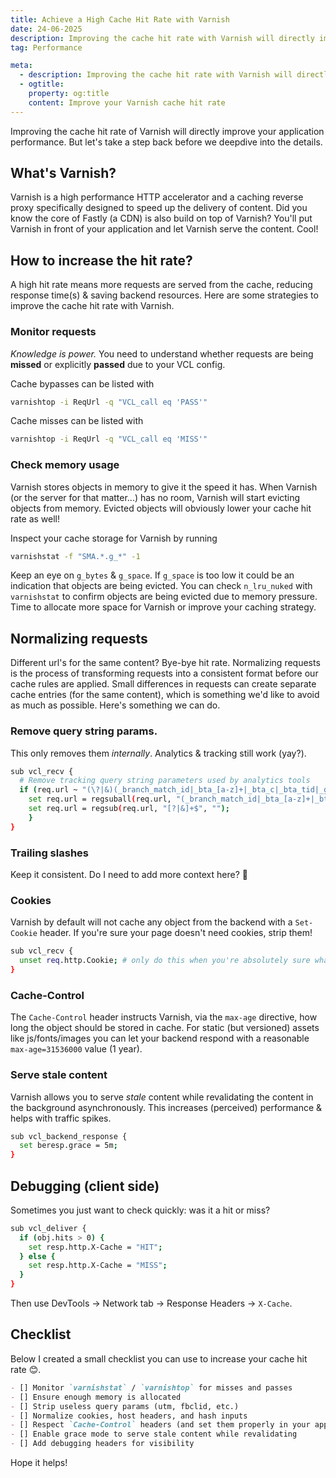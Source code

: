 ```yaml
---
title: Achieve a High Cache Hit Rate with Varnish
date: 24-06-2025
description: Improving the cache hit rate with Varnish will directly improve your web (app) performance. Here's how we can achieve that.
tag: Performance

meta:
  - description: Improving the cache hit rate with Varnish will directly improve your web (app) performance. Here's how we can achieve that.
  - ogtitle:
    property: og:title
    content: Improve your Varnish cache hit rate
---
```


Improving the cache hit rate of Varnish will directly improve your application performance. But let's take a step back before we deepdive into the details.

## What's Varnish?
Varnish is a high performance HTTP accelerator and a caching reverse proxy specifically designed to speed up the delivery of content. Did you know the core of Fastly (a CDN) is also build on top of Varnish? You'll put Varnish in front of your application and let Varnish serve the content. Cool!

## How to increase the hit rate?
A high hit rate means more requests are served from the cache, reducing response time(s) & saving backend resources. Here are some strategies to improve the cache hit rate with Varnish.

### Monitor requests
_Knowledge is power._ You need to understand whether requests are being **missed** or explicitly **passed** due to your VCL config.

Cache bypasses can be listed with 
```bash
varnishtop -i ReqUrl -q "VCL_call eq 'PASS'"
```

Cache misses can be listed with 

```bash
varnishtop -i ReqUrl -q "VCL_call eq 'MISS'"
```

### Check memory usage
Varnish stores objects in memory to give it the speed it has. When Varnish (or the server for that matter...) has no room, Varnish will start evicting objects from memory. Evicted objects will obviously lower your cache hit rate as well!

Inspect your cache storage for Varnish by running

```bash
varnishstat -f "SMA.*.g_*" -1
```

Keep an eye on `g_bytes` & `g_space`. If `g_space` is too low it could be an indication that objects are being evicted. You can check `n_lru_nuked` with `varnishstat` to confirm objects are being evicted due to memory pressure. Time to allocate more space for Varnish or improve your caching strategy.

## Normalizing requests
Different url's for the same content? Bye-bye hit rate. Normalizing requests is the process of transforming requests into a consistent format before our cache rules are applied. Small differences in requests can create separate cache entries (for the same content), which is something we'd like to avoid as much as possible. Here's something we can do.

### Remove query string params.
This only removes them _internally_. Analytics & tracking still work (yay?).

```bash
sub vcl_recv {
  # Remove tracking query string parameters used by analytics tools
  if (req.url ~ "(\?|&)(_branch_match_id|_bta_[a-z]+|_bta_c|_bta_tid|_ga|_gl|_ke|_kx|campid|cof|customid|cx|dclid|dm_i|ef_id|epik|fbclid|gad_source|gbraid|gclid|gclsrc|gdffi|gdfms|gdftrk|hsa_acc|hsa_ad|hsa_cam|hsa_grp|hsa_kw|hsa_mt|hsa_net|hsa_src|hsa_tgt|hsa_ver|ie|igshid|irclickid|matomo_campaign|matomo_cid|matomo_content|matomo_group|matomo_keyword|matomo_medium|matomo_placement|matomo_source|mc_[a-z]+|mc_cid|mc_eid|mkcid|mkevt|mkrid|mkwid|msclkid|mtm_campaign|mtm_cid|mtm_content|mtm_group|mtm_keyword|mtm_medium|mtm_placement|mtm_source|nb_klid|ndclid|origin|pcrid|piwik_campaign|piwik_keyword|piwik_kwd|pk_campaign|pk_keyword|pk_kwd|redirect_log_mongo_id|redirect_mongo_id|rtid|s_kwcid|sb_referer_host|sccid|si|siteurl|sms_click|sms_source|sms_uph|srsltid|toolid|trk_contact|trk_module|trk_msg|trk_sid|ttclid|twclid|utm_[a-z]+|utm_campaign|utm_content|utm_creative_format|utm_id|utm_marketing_tactic|utm_medium|utm_source|utm_source_platform|utm_term|vmcid|wbraid|yclid|zanpid)=") {
    set req.url = regsuball(req.url, "(_branch_match_id|_bta_[a-z]+|_bta_c|_bta_tid|_ga|_gl|_ke|_kx|campid|cof|customid|cx|dclid|dm_i|ef_id|epik|fbclid|gad_source|gbraid|gclid|gclsrc|gdffi|gdfms|gdftrk|hsa_acc|hsa_ad|hsa_cam|hsa_grp|hsa_kw|hsa_mt|hsa_net|hsa_src|hsa_tgt|hsa_ver|ie|igshid|irclickid|matomo_campaign|matomo_cid|matomo_content|matomo_group|matomo_keyword|matomo_medium|matomo_placement|matomo_source|mc_[a-z]+|mc_cid|mc_eid|mkcid|mkevt|mkrid|mkwid|msclkid|mtm_campaign|mtm_cid|mtm_content|mtm_group|mtm_keyword|mtm_medium|mtm_placement|mtm_source|nb_klid|ndclid|origin|pcrid|piwik_campaign|piwik_keyword|piwik_kwd|pk_campaign|pk_keyword|pk_kwd|redirect_log_mongo_id|redirect_mongo_id|rtid|s_kwcid|sb_referer_host|sccid|si|siteurl|sms_click|sms_source|sms_uph|srsltid|toolid|trk_contact|trk_module|trk_msg|trk_sid|ttclid|twclid|utm_[a-z]+|utm_campaign|utm_content|utm_creative_format|utm_id|utm_marketing_tactic|utm_medium|utm_source|utm_source_platform|utm_term|vmcid|wbraid|yclid|zanpid)=[-_A-z0-9+(){}%.*]+&?", "");
    set req.url = regsub(req.url, "[?|&]+$", "");
	}
}
```

### Trailing slashes
Keep it consistent. Do I need to add more context here? 🙊

### Cookies
Varnish by default will not cache any object from the backend with a `Set-Cookie` header. If you're sure your page doesn't need cookies, strip them!

```bash
sub vcl_recv {
  unset req.http.Cookie; # only do this when you're absolutely sure what it is actually doing ;)
}
```

### Cache-Control
The `Cache-Control` header instructs Varnish, via the `max-age` directive, how long the object should be stored in cache. For static 
(but versioned) assets like js/fonts/images you can let your backend respond with a reasonable `max-age=31536000` value (1 year).

### Serve stale content
Varnish allows you to serve _stale_ content while revalidating the content in the background asynchronously. This increases (perceived) performance & helps with traffic spikes.

```bash
sub vcl_backend_response {
  set beresp.grace = 5m;
}
```

## Debugging (client side)
Sometimes you just want to check quickly: was it a hit or miss?

```bash
sub vcl_deliver {
  if (obj.hits > 0) {
    set resp.http.X-Cache = "HIT";
  } else {
    set resp.http.X-Cache = "MISS";
  }
}
```

Then use DevTools → Network tab → Response Headers → `X-Cache`.

## Checklist
Below I created a small checklist you can use to increase your cache hit rate 😊.

```markdown
- [] Monitor `varnishstat` / `varnishtop` for misses and passes
- [] Ensure enough memory is allocated
- [] Strip useless query params (utm, fbclid, etc.)
- [] Normalize cookies, host headers, and hash inputs
- [] Respect `Cache-Control` headers (and set them properly in your app)
- [] Enable grace mode to serve stale content while revalidating
- [] Add debugging headers for visibility
```

Hope it helps!